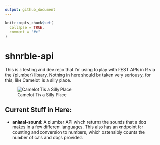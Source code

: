 ```yaml
---
output: github_document
---
```


<!-- README.md is generated from README.Rmd. Please edit that file -->

```r
knitr::opts_chunk$set(
  collapse = TRUE,
  comment = "#>"
)
```

# shnrble-api

<!-- badges: start -->
<!-- badges: end -->

This is a testing and dev repo that I'm using to play with REST APIs in R via the {plumber} library. Nothing in here should be taken very seriously, for this, like Camelot, is a silly place.  

![Camelot Tis a Silly Place](img/camelot-tis-silly.jpg)  

## Current Stuff in Here:  
- **animal-sound**: A plumber API which returns the sounds that a dog makes in a few different languages. This also has an endpoint for counting and conversion to numbers, which ostensibly counts the number of cats and dogs provided.
